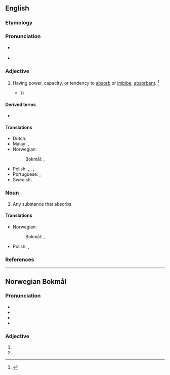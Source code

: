 ==English==

===Etymology===
{{suffix|en|absorption|ive}}

===Pronunciation===
* {{a|US}} {{IPA|en|/æbˈsɔɹp.tɪv/|/əbˈsɔɹp.tɪv/|/əbˈzɔɹp.tɪv/|/æbˈzɔɹp.tɪv/}}
* {{audio|en|LL-Q1860 (eng)-Vealhurl-absorptive.wav|Audio (UK)}}

===Adjective===
{{en-adj}}

# Having power, capacity, or tendency to [[absorb]] or [[imbibe]]; [[absorbent]]. {{defdate|First attested in the mid 17<sup>th</sup> century.}}<ref name=SOED>{{R:SOED5|page=9}}</ref>
#* {{quote-book|en|year=1939|title=[[s:British White Paper of Palestine of 1939|British White Paper of Palestine of 1939]]|passage=In practice, from that date onwards until recent times, the economic '''absorptive''' capacity of the country has been treated as the sole limiting factor {{...}}}}

====Derived terms====
* {{l|en|postabsorptive}}

====Translations====
{{trans-top|having capacity to imbibe}}
* Dutch: {{t+|nl|absorberend}}
* Malay: {{t+|ms|berdaya serap}}, {{t+|ms|absorptif}}
* Norwegian:
*: Bokmål: {{t|nb|absorptiv}}, {{t|nb|absorberende}}
{{trans-mid}}
* Polish: {{t+|pl|chłonny}}, {{t|pl|wchłanający}}, {{t|pl|pochłanający}}, {{t|pl|absorbujący}}
* Portuguese: {{t|pt|absortivo}}, {{t+|pt|absorvente}}
* Swedish: {{t+|sv|absorberande}}
{{trans-bottom}}

===Noun===
{{en-noun}}

# Any substance that absorbs.

====Translations====
{{trans-top|any substance that absorbs}}
* Norwegian:
*: Bokmål: {{t+|nb|absorbent|m}}, {{t|nb|absorbator|m}}
* Polish: {{t+|pl|absorbent|m-in}}, {{t|pl|pochłaniacz|m-in}}
{{trans-mid}}
{{trans-bottom}}

===References===
<references/>

----

==Norwegian Bokmål==

===Pronunciation===
* {{IPA|nb|/absɔrpˈtiːʋə/|/apsɔrpˈtiːʋə/}}
* {{audio|nb|NB - Pronunciation of Norwegian Bokmål «absorptive».ogg|Audio}}
* {{rhymes|nb|iːʋə}}
* {{hyph|nb|ab|sorp|ti|ve}}

===Adjective===
{{head|nb|adjective form}}

# {{definite singular of|nb|absorptiv}}
# {{plural of|nb|absorptiv}}